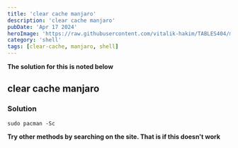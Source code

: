 ---
title: 'clear cache manjaro'
description: 'clear cache manjaro'
pubDate: 'Apr 17 2024'
heroImage: 'https://raw.githubusercontent.com/vitalik-hakim/TABLES404/main/error_b/SHELL.jpg'
category: 'shell'
tags: [clear-cache, manjaro, shell]
---

**The solution for this is noted below**

## clear cache manjaro

### Solution

```shell
sudo pacman -Sc
```
**Try other methods by searching on the site. That is if this doesn't work**
